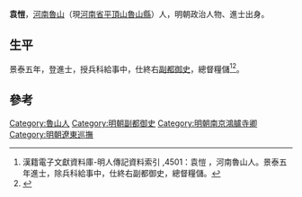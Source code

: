 {{Otheruses|other=名为袁愷的其他人物|袁愷}}

'''袁愷'''，[[河南|河南]][[魯山|魯山]]（現[[河南省|河南省]][[平頂山|平頂山]][[魯山縣|魯山縣]]）人，明朝政治人物、進士出身。

== 生平 ==
景泰五年，登進士，授兵科給事中，仕終右[[副都御史|副都御史]]，總督糧儲<ref>漢籍電子文獻資料庫-明人傳記資料索引 ,4501：袁愷 ，河南魯山人。景泰五年進士，除兵科給事中，仕終右副都御史，總督糧儲。</ref><ref>{{cite book|editor=潘民中等|title=平顶山历史人物志|date=1995年9月|publisher=郑州：中州古籍出版社|isbn=7-5348-1407-3|pages=107|accessdate=2017-01-03}}</ref>。

==參考==
{{reflist}}

{{景泰五年甲戌科殿試金榜}}

{{Authority control}}

{{DEFAULTSORT:}}
[[Category:魯山人|Category:魯山人]]
[[Category:明朝副都御史|Category:明朝副都御史]]
[[Category:明朝南京鴻臚寺卿|Category:明朝南京鴻臚寺卿]]
[[Category:明朝遼東巡撫|Category:明朝遼東巡撫]]